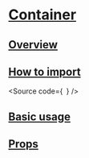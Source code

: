 

<Meta of={Stories} />

# [Container](#container)

## [Overview](#overview)

## [How to import](#how-to-import)

<Source
  code={`
`}
/>

## [Basic usage](#basic-usage)

<Canvas of={Stories.Base} />

## [Props](#props)

<ArgTypes of={Stories} />
